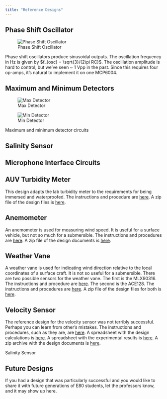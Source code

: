 ```yaml
---
title: "Reference Designs"
---
```


## Phase Shift Oscillator

![Phase Shift Oscillator](img/phase_shift_osc.png){#fig-phase-shift-osc}

Phase shift oscillators produce sinusoidal outputs.  The oscillation frequency in Hz is given by $f_{osc} = \sqrt{3}/(2\pi RC)$. The oscillation amplitude is hard to control, but we've seen ~ 1 Vpp in the past. Since this requires four op-amps, it's natural to implement it on one MCP6004.

## Maximum and Minimum Detectors

::: {#fig-minmax layout-ncol="2"}

![Max Detector](img/phase_shift_osc.png){#fig-phase-shift-osc}

![Min Detector](img/phase_shift_osc.png){#fig-phase-shift-osc}

Maximum and minimum detector circuits
:::

## Salinity Sensor

## Microphone Interface Circuits

## AUV Turbidity Meter

This design adapts the lab turbidity meter to the requirements for being immersed and waterproofed. The instructions and procedure are [here](https://drive.google.com/open?id=1RYaInz-txbC4iaJD83_0HSwKYBlVGDN1HlEs4yDEMjM). A zip file of the design files is [here](https://drive.google.com/open?id=10QO_RUk4GNhHB0n_1xPkC-ebEDFHg0sX).


## Anemometer

An anemometer is used for measuring wind speed. It is useful for a surface vehicle, but not so much for a submersible. The instructions and procedures are [here](https://drive.google.com/open?id=1rY2bEjX3RP1EuHBjaoB50aiPz61I9q4W86KAzeNQdSo). A zip file of the design documents is [here](https://drive.google.com/open?id=10PVtvyJ87abJO67Chued8QdySKAWsk1L).


## Weather Vane

A weather vane is used for indicating wind direction relative to the local coordinates of a surface craft. It is not so useful for a submersible. There are two possible sensors for the weather vane. The first is the MLX90316. The instructions and procedure are [here](https://drive.google.com/open?id=1f8EBwjwC41yVn9NPL-A11Ml1rJ3tqBN0ptcQc6E8O4U). The second is the ACE128. The instructions and procedures are [here](https://drive.google.com/open?id=1nxSudsfMWcUmk4KY5xAjlgvL6IgpMP_TdypqefZIsCw). A zip file of the design files for both is [here](https://drive.google.com/open?id=10XoZwejIFrBTcVLfXJGrxdgBVczbB9Cn).


## Velocity Sensor

The reference design for the velocity sensor was not terribly successful. Perhaps you can learn from other's mistakes. The instructions and procedures, such as they are, are [here](https://drive.google.com/open?id=1i0zIxPvECrV4dE9XiX8ruwt7mzBVitFCy8Mf-ID--Qk). A spreadsheet with the design calculations is [here](https://drive.google.com/open?id=1H4uxriuP9vmXTxEPW2_xlxATGKS0cJR1Ro92NOTeYJc). A spreadsheet with the experimental results is [here](https://drive.google.com/open?id=17crtsGbjBhGFo32qSEhczJHauxY05IONGZRKeeFRNcI). A zip archive with the design documents is [here](https://drive.google.com/open?id=10QkiZIVQhM2UwSnC5YuN2zTD1xlhsCxi).

Salinity Sensor


## Future Designs

If you had a design that was particularly successful and you would like to share it with future generations of E80 students, let the professors know, and it may show up here.
